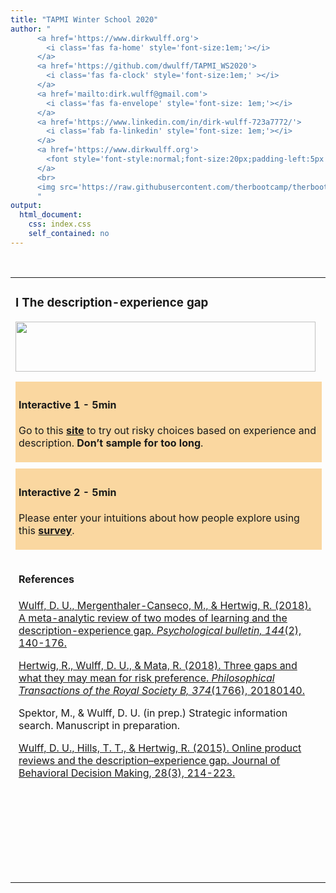 ```yaml
---
title: "TAPMI Winter School 2020"
author: "
      <a href='https://www.dirkwulff.org'>
        <i class='fas fa-home' style='font-size:1em;'></i>
      </a>
      <a href='https://github.com/dwulff/TAPMI_WS2020'>
        <i class='fas fa-clock' style='font-size:1em;' ></i>
      </a>
      <a href='mailto:dirk.wulff@gmail.com'>
        <i class='fas fa-envelope' style='font-size: 1em;'></i>
      </a>
      <a href='https://www.linkedin.com/in/dirk-wulff-723a7772/'>
        <i class='fab fa-linkedin' style='font-size: 1em;'></i>
      </a>
      <a href='https://www.dirkwulff.org'>
        <font style='font-style:normal;font-size:20px;padding-left:5px'>Dirk U. Wulff</font>
      </a>
      <br>
      <img src='https://raw.githubusercontent.com/therbootcamp/therbootcamp.github.io/master/_sessions/_image/by-sa.png' style= 'height:16.7px;vertical-align:baseline'/><font style='font-style:normal;font-size:20px;padding-left:9.3px'>January 2020</font>
      "
output:
  html_document:
    css: index.css
    self_contained: no
---
```


<br>

<table>
<tr>
<td style="vertical-align:top;padding-right:10px">

### I The description-experience gap <a href="https://raw.githubusercontent.com/dwulff/TAPMI_WS2020/master/_sessions/_keynote/DfE_2020_TAPMI_censored.pdf"><img src="https://raw.githubusercontent.com/dwulff/TAPMI_WS2020/master/_sessions/_image/slides.png" style="height:14px"></a></span>

<p align="left">
  <img src="https://raw.githubusercontent.com/dwulff/TAPMI_WS2020/master/_sessions/_image/drosophila.png" width=480px style="height:80px">
</p>

<div style="width:480px;padding:5px;background-color: #FAD7A0;">

#### Interactive 1 - 5min

Go to this <a href="https://taming-uncertainty.mpib-berlin.mpg.de/chapter-7-element-1">**site**</a> to try out risky choices based on experience and description. **Don't sample for too long**. 
</div>

<div style="width:480px;padding:5px;margin-top:10px;background-color: #FAD7A0">

#### Interactive 2 - 5min

Please enter your intuitions about how people explore using this <a href="https://docs.google.com/forms/d/e/1FAIpQLSdtyEtCq6-ayi6o9njD6YpGwGeGHtlsNXSOvDxrkN-fqdo2pA/viewform?usp=sf_link">**survey**</a>. 
</div>

<div style="width:480px;padding:5px;margin-top:10px">

#### References

<a href="https://raw.githubusercontent.com/dwulff/TAPMI_WS2020/master/_sessions/_pdf/Wulff2018GapMeta.pdf">Wulff, D. U., Mergenthaler-Canseco, M., & Hertwig, R. (2018). A meta-analytic review of two modes of learning and the description-experience gap. *Psychological bulletin, 144*(2), 140-176.</a>

<a href="https://raw.githubusercontent.com/dwulff/TAPMI_WS2020/master/_sessions/_pdf/Hertwig2018Risk.pdf">Hertwig, R., Wulff, D. U., & Mata, R. (2018). Three gaps and what they may mean for risk preference. *Philosophical Transactions of the Royal Society B, 374*(1766), 20180140.</a>

Spektor, M., & Wulff, D. U. (in prep.) Strategic information search. Manuscript in preparation.

<a href="https://raw.githubusercontent.com/dwulff/TAPMI_WS2020/master/_sessions/_pdf/Wulff2015Amazon.pdf">Wulff, D. U., Hills, T. T., & Hertwig, R. (2015). Online product reviews and the description–experience gap. Journal of Behavioral Decision Making, 28(3), 214-223.</a>

</div>

</td>
<td style="vertical-align:top;padding-left:10px">

### II Harnessing simulated experiences <a href="https://raw.githubusercontent.com/dwulff/TAPMI_WS2020/master/_sessions/_keynote/DfE_2020_TAPMI_II_censored.pdf"><img src="https://raw.githubusercontent.com/dwulff/TAPMI_WS2020/master/_sessions/_image/slides.png" style="height:14px"></a>

<p align="left">
  <img src="https://raw.githubusercontent.com/dwulff/TAPMI_WS2020/master/_sessions/_image/stocks.png" width=480px style="height:80px">
</p>

<div style="width:480px;padding:5px;background-color:lightblue">

#### Interactive 1 - 20min

Go to this <a href="https://taming-uncertainty.mpib-berlin.mpg.de/chapter-7-element-2">**site**</a> to explore the cognitive underpinnings of decisions from experience. 

When you think you have found the best mix of cognitive components go to this <a href="https://docs.google.com/forms/d/e/1FAIpQLSc7Xrw6d8XdZR1D5bl1Aqwr-6fcEwarEqOwgNx0RGgPiQtm3w/viewform?usp=sf_link">**survey**</a> to enter your predictions.

</div>

<div style="width:480px;padding:5px;margin-top:10px;background-color:lightblue">

#### Interactive 2 - 20min

Try out each of the risk intervention tools below (simply click on them). Only explore the tool. **Don't answer the questions** posed to after you've made the decisions. 


<table style="margin-bottom:10px">
  <tr>
    <td style="padding:4px">
    <a href="https://taming-uncertainty.mpib-berlin.mpg.de/chapter-10-element-2/description">
    <p style="size:20px;weight:900">**Description**</p>
    <img src="https://raw.githubusercontent.com/dwulff/TAPMI_WS2020/master/_sessions/_image/description.png" style="height:60px;width:115px;border:1px solid lightgrey"></a>
    </td>
    <td style="padding:4px">
    <a href="https://taming-uncertainty.mpib-berlin.mpg.de/chapter-10-element-2/risktool">
    <p style="size:20px;weight:900">**Risk tool**</p>
    <img src="https://raw.githubusercontent.com/dwulff/TAPMI_WS2020/master/_sessions/_image/risktool.png" style="height:60px;width:115px;border:1px solid lightgrey"></a>
    </td>
    <td style="padding:4px">
    <a href="https://taming-uncertainty.mpib-berlin.mpg.de/chapter-10-element-2/distribution">
    <p style="size:20px;weight:900">**Distribution**</p>
    <img src="https://raw.githubusercontent.com/dwulff/TAPMI_WS2020/master/_sessions/_image/distribution.png" style="height:60px;width:115px;border:1px solid lightgrey"></a>
    </td>
    <td style="padding:4px">
    <a href="https://taming-uncertainty.mpib-berlin.mpg.de/chapter-10-element-2/experience">
    <p style="size:20px;weight:900">**Experience**</p>
    <img src="https://raw.githubusercontent.com/dwulff/TAPMI_WS2020/master/_sessions/_image/experience.png" style="height:60px;width:115px;border:1px solid lightgrey"></a>
    </td>
  </tr>
</table>


</div>

When you have explore all risk intervention tools, go to this <a href="">**survey**</a> to share your impression on each of the tools.  

</div>


<div style="width:480px;padding:5px;margin-top:10px">

#### References

<a href="https://raw.githubusercontent.com/dwulff/TAPMI_WS2020/master/_sessions/_pdf/Kaufman2013RiskTool.pdf">Kaufmann, C., Weber, M., & Haisley, E. (2013). The role of experience sampling and graphical displays on one's investment risk appetite. Management science, 59(2), 323-340.</a>

Hertwig, R., & Wulff, D. U. (in prep.). Learning From Experience and Description: Two Powerful Yet Imperfect Teachers of Risk Cognition. Invited by *Nature Human Behavior*. 

</div>

</td>
</tr>
</table>
